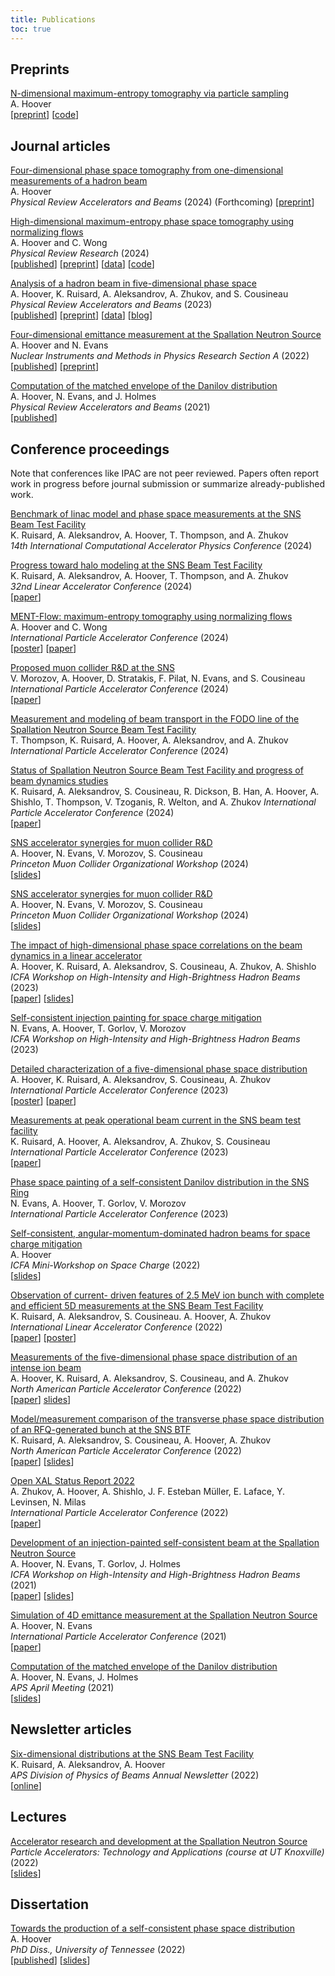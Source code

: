 ```yaml
---
title: Publications
toc: true
---
```


## Preprints

<u>N-dimensional maximum-entropy tomography via particle sampling</u> \
A. Hoover \
[[preprint](https://arxiv.org/abs/2409.17915)] [[code](https://github.com/austin-hoover/ment)]


## Journal articles

<u>Four-dimensional phase space tomography from one-dimensional measurements of a hadron beam</u> \
A. Hoover \
*Physical Review Accelerators and Beams* (2024) (Forthcoming)
[[preprint](https://arxiv.org/abs/2409.02862)]

<u>High-dimensional maximum-entropy phase space tomography using normalizing flows</u> \
A. Hoover and C. Wong \
*Physical Review Research* (2024) \
[[published](https://doi.org/10.1103/PhysRevResearch.6.033163)]
[[preprint](https://arxiv.org/abs/2406.00236)]
[[data](https://zenodo.org/records/12812545)]
[[code](https://github.com/austin-hoover/ment-flow)]

<u>Analysis of a hadron beam in five-dimensional phase space</u> \
A. Hoover, K. Ruisard, A. Aleksandrov, A. Zhukov, and S. Cousineau \
*Physical Review Accelerators and Beams* (2023) \
[[published](https://doi.org/10.1103/PhysRevAccelBeams.26.064202)]
[[preprint](https://arxiv.org/abs/2301.04178)]
[[data](https://zenodo.org/record/7724034#.ZDsWlS-B1pQ)]
[[blog](https://austin-hoover.github.io/blog/posts/2023-05-28_btf/)]

<u>Four-dimensional emittance measurement at the Spallation Neutron Source</u> \
A. Hoover and N. Evans \
*Nuclear Instruments and Methods in Physics Research Section A* (2022) \
[[published](https://www.sciencedirect.com/science/article/abs/pii/S0168900222006805)]
[[preprint](https://arxiv.org/abs/2204.08303)] 

<u>Computation of the matched envelope of the Danilov distribution</u> \
A. Hoover, N. Evans, and J. Holmes \
*Physical Review Accelerators and Beams* (2021) \
[[published](https://doi.org/10.1103/PhysRevAccelBeams.24.044201)]


## Conference proceedings

Note that conferences like IPAC are not peer reviewed. Papers often report work in progress before journal submission or summarize already-published work.

<u>Benchmark of linac model and phase space measurements at the SNS Beam Test Facility</u> \
K. Ruisard, A. Aleksandrov, A. Hoover, T. Thompson, and A. Zhukov \
*14th International Computational Accelerator Physics Conference* (2024) \

<u>Progress toward halo modeling at the SNS Beam Test Facility</u> \
K. Ruisard, A. Aleksandrov, A. Hoover, T. Thompson, and A. Zhukov \
*32nd Linear Accelerator Conference* (2024) \
[[paper](https://meow.elettra.eu/71/pdf/THAA005.pdf)]

<u>MENT-Flow: maximum-entropy tomography using normalizing flows</u> \
A. Hoover and C. Wong \
*International Particle Accelerator Conference* (2024) \
[[poster](files/2024_ipac_poster.pdf)]
[[paper](https://www.jacow.org/ipac2024/pdf/WEPG65.pdf)]

<u>Proposed muon collider R&D at the SNS</u> \
V. Morozov, A. Hoover, D. Stratakis, F. Pilat, N. Evans, and S. Cousineau \
*International Particle Accelerator Conference* (2024) \
[[paper](https://www.jacow.org/ipac2024/pdf/WEPR39.pdf)]

<u>Measurement and modeling of beam transport in the FODO line of the Spallation Neutron Source Beam Test Facility</u> \
T. Thompson, K. Ruisard, A. Hoover, A. Aleksandrov, and A. Zhukov \
*International Particle Accelerator Conference* (2024) \

<u>Status of Spallation Neutron Source Beam Test Facility and progress of beam dynamics studies</u> \
K. Ruisard, A. Aleksandrov, S. Cousineau, R. Dickson, B. Han, A. Hoover, A. Shishlo, T. Thompson, V. Tzoganis, R. Welton, and A. Zhukov
*International Particle Accelerator Conference* (2024) \
[[paper](https://www.jacow.org/ipac2024/pdf/THPC75.pdf)]

<u>SNS accelerator synergies for muon collider R&D</u> \
A. Hoover, N. Evans, V. Morozov, S. Cousineau \
*Princeton Muon Collider Organizational Workshop* (2024) \
[[slides](https://agenda.hep.wisc.edu/event/2140/contributions/30224/attachments/9569/11827/2024-02-23_sns_synergies.pdf)]

<u>SNS accelerator synergies for muon collider R&D</u> \
A. Hoover, N. Evans, V. Morozov, S. Cousineau \
*Princeton Muon Collider Organizational Workshop* (2024) \
[[slides](https://agenda.hep.wisc.edu/event/2140/contributions/30224/attachments/9569/11827/2024-02-23_sns_synergies.pdf)]

<u>The impact of high-dimensional phase space correlations on the beam dynamics in a linear accelerator</u> \
A. Hoover, K. Ruisard, A. Aleksandrov, S. Cousineau, A. Zhukov, A. Shishlo \
*ICFA Workshop on High-Intensity and High-Brightness Hadron Beams* (2023) \
[[paper](https://accelconf.web.cern.ch/hb2023/papers/tuc1c2.pdf)]
[[slides](https://accelconf.web.cern.ch/hb2023/talks/tuc1c2_talk.pdf)]

<u>Self-consistent injection painting for space charge mitigation</u> \
N. Evans, A. Hoover, T. Gorlov, V. Morozov \
*ICFA Workshop on High-Intensity and High-Brightness Hadron Beams* (2023)

<u>Detailed characterization of a five-dimensional phase space distribution</u> \
A. Hoover, K. Ruisard, A. Aleksandrov, S. Cousineau, A. Zhukov \
*International Particle Accelerator Conference* (2023) \
[[poster](./files/2023_IPAC_poster.pdf)]
[[paper](https://accelconf.web.cern.ch/ipac2023/pdf/WEPA028.pdf)]

<u>Measurements at peak operational beam current in the SNS beam test facility</u> \
K. Ruisard, A. Hoover, A. Aleksandrov, A. Zhukov, S. Cousineau \
*International Particle Accelerator Conference* (2023) \
[[paper](https://accelconf.web.cern.ch/ipac2023/pdf/WEPA027.pdf)]

<u>Phase space painting of a self-consistent Danilov distribution in the SNS Ring</u> \
N. Evans, A. Hoover, T. Gorlov, V. Morozov \
*International Particle Accelerator Conference* (2023)

<u>Self-consistent, angular-momentum-dominated hadron beams for space charge mitigation</u> \
A. Hoover \
*ICFA Mini-Workshop on Space Charge* (2022) \
[[slides](https://conference.sns.gov/event/335/contributions/528/attachments/892/8194/2022-10-26_Hoover_space_charge_workshop.pdf)]

<u>Observation of current- driven features of 2.5 MeV ion bunch with complete and efficient 5D measurements at the SNS Beam Test Facility</u> \
K. Ruisard, A. Aleksandrov, S. Cousineau. A. Hoover, A. Zhukov \
*International Linear Accelerator Conference* (2022) \
[[paper](https://accelconf.web.cern.ch/linac2022/papers/tupoge20.pdf)]
[[poster](https://accelconf.web.cern.ch/linac2022/posters/tupoge20_poster.pdf)]

<u>Measurements of the five-dimensional phase space distribution of an intense ion beam</u> \
A. Hoover, K. Ruisard, A. Aleksandrov, S. Cousineau, and A. Zhukov \
*North American Particle Accelerator Conference* (2022) \
[[paper](https://accelconf.web.cern.ch/napac2022/papers/frxd3.pdf)]
[slides](https://accelconf.web.cern.ch/napac2022/talks/frxd3_talk.pdf)]

<u>Model/measurement comparison of the transverse phase space distribution of an RFQ-generated bunch at the SNS BTF</u> \
K. Ruisard, A. Aleksandrov, S. Cousineau, A. Hoover, A. Zhukov \
*North American Particle Accelerator Conference* (2022) \
[[paper](https://accelconf.web.cern.ch/napac2022/papers/weye5.pdf)]
[[slides](https://accelconf.web.cern.ch/napac2022/talks/weye5_talk.pdf)]

<u>Open XAL Status Report 2022</u> \
A. Zhukov, A. Hoover, A. Shishlo,  J. F. Esteban Müller, E. Laface, Y. Levinsen, N. Milas \
*International Particle Accelerator Conference* (2022) \
[[paper](https://accelconf.web.cern.ch/ipac2022/papers/tupotk029.pdf)]

<u>Development of an injection-painted self-consistent beam at the Spallation Neutron Source</u> \
A. Hoover, N. Evans, T. Gorlov, J. Holmes \
*ICFA Workshop on High-Intensity and High-Brightness Hadron Beams* (2021) \
[[paper](https://epaper.kek.jp/hb2021/papers/moac3.pdf)]
[[slides]()]

<u>Simulation of 4D emittance measurement at the Spallation Neutron Source</u> \
A. Hoover, N. Evans \
*International Particle Accelerator Conference* (2021) \
[[paper](https://accelconf.web.cern.ch/ipac2021/papers/thpab180.pdf)]

<u>Computation of the matched envelope of the Danilov distribution</u> \
A. Hoover, N. Evans, J. Holmes \
*APS April Meeting* (2021) \
[[slides]()]


## Newsletter articles

<u>Six-dimensional distributions at the SNS Beam Test Facility</u> \
K. Ruisard, A. Aleksandrov, A. Hoover \
*APS Division of Physics of Beams Annual Newsletter* (2022) \
[[online](https://higherlogicdownload.s3.amazonaws.com/APS/9cf62627-7088-4bd3-bf97-6adfc913f623/UploadedImages/APS_DPB_Newsletter_2022-2-2.pdf)]


## Lectures

<u>Accelerator research and development at the Spallation Neutron Source</u> \
*Particle Accelerators: Technology and Applications (course at UT Knoxville)* (2022) \
[[slides]()]


## Dissertation

<u>Towards the production of a self-consistent phase space distribution</u> \
A. Hoover \
*PhD Diss., University of Tennessee* (2022) \
[[published](https://trace.tennessee.edu/utk_graddiss/7228)] 
[[slides]()]
